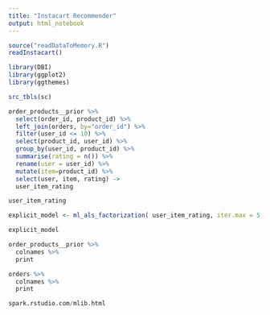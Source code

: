 ```yaml
---
title: "Instacart Recommender"
output: html_notebook
---
```


```r
source("readDataToMemory.R")
readInstacart()

library(DBI)
library(ggplot2)
library(ggthemes)

src_tbls(sc)
```

```r
order_products__prior %>%
  select(order_id, product_id) %>%
  left_join(orders, by="order_id") %>%
  filter(user_id <= 10) %>% 
  select(product_id, user_id) %>%
  group_by(user_id, product_id) %>%
  summarise(rating = n()) %>%
  rename(user = user_id) %>%
  mutate(item=product_id) %>%
  select(user, item, rating) ->
  user_item_rating
```


```r
user_item_rating
```


```r
explicit_model <- ml_als_factorization( user_item_rating, iter.max = 5, regularization.parameter = 0.01)
```

```r
explicit_model
```


```r
order_products__prior %>%
  colnames %>%
  print

orders %>%
  colnames %>%
  print
```

```r
spark.rstudio.com/mlib.html

```
